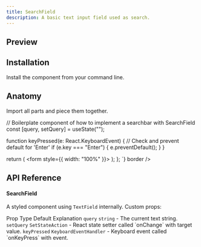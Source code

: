 ```yaml
---
title: SearchField
description: A basic text input field used as search.
---
```

## Preview

<Preview>
  <Container css={{ px: "$md" }}>
    <Searchbar />
  </Container>
</Preview>

## Installation

Install the component from your command line.

<LiveProvider>
    <LiveEditor code={`npm install @odpf/apsara`} border/>
</LiveProvider>


## Anatomy
Import all parts and piece them together.

<LiveProvider>
    <LiveEditor code={`

// Boilerplate component of how to implement a searchbar with SearchField
  const [query, setQuery] = useState("");

  function keyPressed(e: React.KeyboardEvent) {
    // Check and prevent default for 'Enter'
    if (e.key === "Enter") {
      e.preventDefault();
    }
  }

  return (
    <form style={{ width: "100%" }}>
      <SearchField
        query={query}
        setQuery={setQuery}
        keyPressed={keyPressed}
        placeholder="Search input.."
      />
    </form>
  );
};
`} border />
</LiveProvider>


## API Reference

#### SearchField

A styled component using `TextField` internally. Custom props:

<SimpleTable>
  <SimpleTable.Thead>
    <SimpleTable.Tr>
      <SimpleTable.Th>Prop</SimpleTable.Th>
      <SimpleTable.Th>Type</SimpleTable.Th>
      <SimpleTable.Th>Default</SimpleTable.Th>
      <SimpleTable.Th>Explanation</SimpleTable.Th>
    </SimpleTable.Tr>
  </SimpleTable.Thead>
  <SimpleTable.Body>
    <SimpleTable.Tr>
      <SimpleTable.Th>
        <Code>query</Code>
      </SimpleTable.Th>
      <SimpleTable.Td>
        <Code color="normal">string</Code>
      </SimpleTable.Td>
      <SimpleTable.Td>-</SimpleTable.Td>
      <SimpleTable.Td><Text>The current text string.</Text></SimpleTable.Td>
    </SimpleTable.Tr>
    <SimpleTable.Tr>
      <SimpleTable.Th>
        <Code>setQuery</Code>
      </SimpleTable.Th>
      <SimpleTable.Td>
        <Code color="normal">SetStateAction</Code>
      </SimpleTable.Td>
      <SimpleTable.Td>-</SimpleTable.Td>
      <SimpleTable.Td><Text>React state setter called `onChange` with target value.</Text></SimpleTable.Td>
    </SimpleTable.Tr>
    <SimpleTable.Tr>
      <SimpleTable.Th>
        <Code>keyPressed</Code>
      </SimpleTable.Th>
      <SimpleTable.Td>
        <Code color="normal">KeyboardEventHandler</Code>
      </SimpleTable.Td>
      <SimpleTable.Td>-</SimpleTable.Td>
      <SimpleTable.Td><Text>Keyboard event called `onKeyPress` with event.</Text></SimpleTable.Td>
    </SimpleTable.Tr>
  </SimpleTable.Body>
</SimpleTable>
